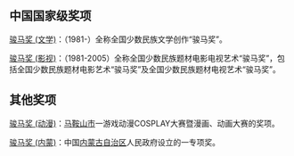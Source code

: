 == 中国国家级奖项 ==
[[骏马奖_(文学)|骏马奖 (文学)]]：（1981-）全称全国少数民族文学创作“骏马奖”。

[[骏马奖_(影视)|骏马奖 (影视)]]：（1981-2005）全称全国少数民族题材电影电视艺术“骏马奖”，包括全国少数民族题材电影艺术“骏马奖”及全国少数民族题材电视艺术“骏马奖”。

== 其他奖项 ==
[[骏马奖_(动漫)|骏马奖 (动漫)]]：[[马鞍山市|马鞍山市]]一游戏动漫COSPLAY大赛暨漫画、动画大赛的奖项。

[[骏马奖_(内蒙)|骏马奖 (内蒙)]]：中国[[内蒙古自治区|内蒙古自治区]]人民政府设立的一专项奖。

{{disambig|Cat=組織機構消歧義}}